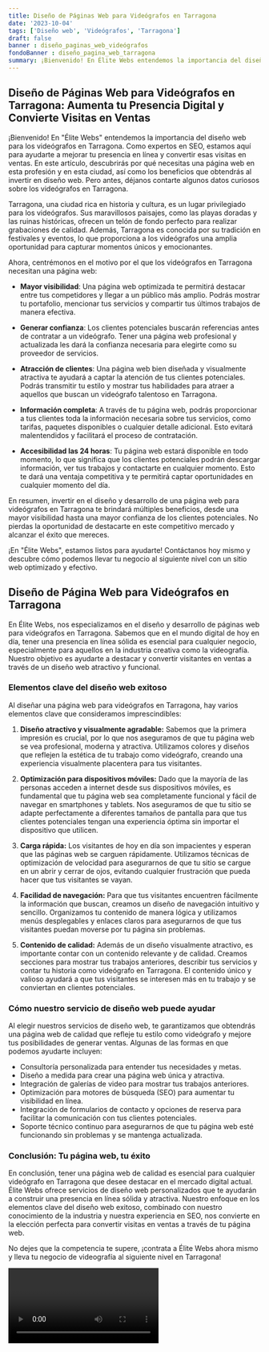 ```yaml
---
title: Diseño de Páginas Web para Videógrafos en Tarragona
date: '2023-10-04'
tags: ['Diseño web', 'Videógrafos', 'Tarragona']
draft: false
banner : diseño_paginas_web_videógrafos
fondoBanner : diseño_pagina_web_tarragona
summary: ¡Bienvenido! En Élite Webs entendemos la importancia del diseño web para los videógrafos en Tarragona. Como expertos en SEO, estamos aquí para ayudarte a mejorar tu presencia en línea y convertir esas visitas en ventas. En este artículo, descubrirás por qué necesitas una página web en esta profesión y en esta ciudad, así como los beneficios que obtendrás al invertir en diseño web. Pero antes, déjanos contarte algunos datos curiosos sobre los videógrafos en Tarragona.
---
```


## Diseño de Páginas Web para Videógrafos en Tarragona: Aumenta tu Presencia Digital y Convierte Visitas en Ventas

¡Bienvenido! En "Élite Webs" entendemos la importancia del diseño web para los videógrafos en Tarragona. Como expertos en SEO, estamos aquí para ayudarte a mejorar tu presencia en línea y convertir esas visitas en ventas. En este artículo, descubrirás por qué necesitas una página web en esta profesión y en esta ciudad, así como los beneficios que obtendrás al invertir en diseño web. Pero antes, déjanos contarte algunos datos curiosos sobre los videógrafos en Tarragona.

Tarragona, una ciudad rica en historia y cultura, es un lugar privilegiado para los videógrafos. Sus maravillosos paisajes, como las playas doradas y las ruinas históricas, ofrecen un telón de fondo perfecto para realizar grabaciones de calidad. Además, Tarragona es conocida por su tradición en festivales y eventos, lo que proporciona a los videógrafos una amplia oportunidad para capturar momentos únicos y emocionantes.

Ahora, centrémonos en el motivo por el que los videógrafos en Tarragona necesitan una página web:

- **Mayor visibilidad**: Una página web optimizada te permitirá destacar entre tus competidores y llegar a un público más amplio. Podrás mostrar tu portafolio, mencionar tus servicios y compartir tus últimos trabajos de manera efectiva.

- **Generar confianza**: Los clientes potenciales buscarán referencias antes de contratar a un videógrafo. Tener una página web profesional y actualizada les dará la confianza necesaria para elegirte como su proveedor de servicios.

- **Atracción de clientes**: Una página web bien diseñada y visualmente atractiva te ayudará a captar la atención de tus clientes potenciales. Podrás transmitir tu estilo y mostrar tus habilidades para atraer a aquellos que buscan un videógrafo talentoso en Tarragona.

- **Información completa**: A través de tu página web, podrás proporcionar a tus clientes toda la información necesaria sobre tus servicios, como tarifas, paquetes disponibles o cualquier detalle adicional. Esto evitará malentendidos y facilitará el proceso de contratación.

- **Accesibilidad las 24 horas**: Tu página web estará disponible en todo momento, lo que significa que los clientes potenciales podrán descargar información, ver tus trabajos y contactarte en cualquier momento. Esto te dará una ventaja competitiva y te permitirá captar oportunidades en cualquier momento del día.

En resumen, invertir en el diseño y desarrollo de una página web para videógrafos en Tarragona te brindará múltiples beneficios, desde una mayor visibilidad hasta una mayor confianza de los clientes potenciales. No pierdas la oportunidad de destacarte en este competitivo mercado y alcanzar el éxito que mereces.

¡En "Élite Webs", estamos listos para ayudarte! Contáctanos hoy mismo y descubre cómo podemos llevar tu negocio al siguiente nivel con un sitio web optimizado y efectivo.

<GifSeo />

<Cta />

## Diseño de Página Web para Videógrafos en Tarragona

En Élite Webs, nos especializamos en el diseño y desarrollo de páginas web para videógrafos en Tarragona. Sabemos que en el mundo digital de hoy en día, tener una presencia en línea sólida es esencial para cualquier negocio, especialmente para aquellos en la industria creativa como la videografía. Nuestro objetivo es ayudarte a destacar y convertir visitantes en ventas a través de un diseño web atractivo y funcional.

### Elementos clave del diseño web exitoso

Al diseñar una página web para videógrafos en Tarragona, hay varios elementos clave que consideramos imprescindibles:

1. **Diseño atractivo y visualmente agradable:** Sabemos que la primera impresión es crucial, por lo que nos aseguramos de que tu página web se vea profesional, moderna y atractiva. Utilizamos colores y diseños que reflejen la estética de tu trabajo como videógrafo, creando una experiencia visualmente placentera para tus visitantes.

2. **Optimización para dispositivos móviles:** Dado que la mayoría de las personas acceden a internet desde sus dispositivos móviles, es fundamental que tu página web sea completamente funcional y fácil de navegar en smartphones y tablets. Nos aseguramos de que tu sitio se adapte perfectamente a diferentes tamaños de pantalla para que tus clientes potenciales tengan una experiencia óptima sin importar el dispositivo que utilicen.

3. **Carga rápida:** Los visitantes de hoy en día son impacientes y esperan que las páginas web se carguen rápidamente. Utilizamos técnicas de optimización de velocidad para asegurarnos de que tu sitio se cargue en un abrir y cerrar de ojos, evitando cualquier frustración que pueda hacer que tus visitantes se vayan.

4. **Facilidad de navegación:** Para que tus visitantes encuentren fácilmente la información que buscan, creamos un diseño de navegación intuitivo y sencillo. Organizamos tu contenido de manera lógica y utilizamos menús desplegables y enlaces claros para asegurarnos de que tus visitantes puedan moverse por tu página sin problemas.

5. **Contenido de calidad:** Además de un diseño visualmente atractivo, es importante contar con un contenido relevante y de calidad. Creamos secciones para mostrar tus trabajos anteriores, describir tus servicios y contar tu historia como videógrafo en Tarragona. El contenido único y valioso ayudará a que tus visitantes se interesen más en tu trabajo y se conviertan en clientes potenciales.

### Cómo nuestro servicio de diseño web puede ayudar

Al elegir nuestros servicios de diseño web, te garantizamos que obtendrás una página web de calidad que refleje tu estilo como videógrafo y mejore tus posibilidades de generar ventas. Algunas de las formas en que podemos ayudarte incluyen:

- Consultoría personalizada para entender tus necesidades y metas.
- Diseño a medida para crear una página web única y atractiva.
- Integración de galerías de video para mostrar tus trabajos anteriores.
- Optimización para motores de búsqueda (SEO) para aumentar tu visibilidad en línea.
- Integración de formularios de contacto y opciones de reserva para facilitar la comunicación con tus clientes potenciales.
- Soporte técnico continuo para asegurarnos de que tu página web esté funcionando sin problemas y se mantenga actualizada.

### Conclusión: Tu página web, tu éxito

En conclusión, tener una página web de calidad es esencial para cualquier videógrafo en Tarragona que desee destacar en el mercado digital actual. Élite Webs ofrece servicios de diseño web personalizados que te ayudarán a construir una presencia en línea sólida y atractiva. Nuestro enfoque en los elementos clave del diseño web exitoso, combinado con nuestro conocimiento de la industria y nuestra experiencia en SEO, nos convierte en la elección perfecta para convertir visitas en ventas a través de tu página web.

No dejes que la competencia te supere, ¡contrata a Élite Webs ahora mismo y lleva tu negocio de videografía al siguiente nivel en Tarragona!

<Video />

<CtaBot job='Videógrafos' city='Tarragona'/>

<Gmaps query='Tarragona+españa+maps' />